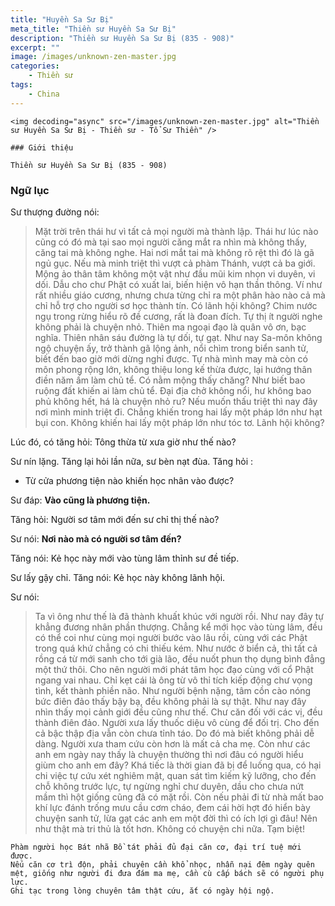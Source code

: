 ```yaml
---
title: "Huyền Sa Sư Bị"
meta_title: "Thiền sư Huyền Sa Sư Bị"
description: "Thiền sư Huyền Sa Sư Bị (835 - 908)"
excerpt: ""
image: /images/unknown-zen-master.jpg
categories:
    - Thiền sư
tags:
    - China
---
```


<div className="grid xl:grid-cols-8 lg:grid-cols-8 md:grid-cols-2 sm:grid-cols-2 xs:grid-cols-1 gap-8 bg-body dark:bg-darkmode-body">

  <div className="lg:col-span-3 md:col-span-1">

    <img decoding="async" src="/images/unknown-zen-master.jpg" alt="Thiền sư Huyền Sa Sư Bị - Thiền sư - Tổ Sư Thiền" />

    ### Giới thiệu

    Thiền sư Huyền Sa Sư Bị (835 - 908)

</div>

<div className="lg:col-span-5 md:col-span-1">

### Ngữ lục

Sư thượng đường nói:

> Mặt trời trên thái hư vì tất cả mọi người mà thành lập.
> Thái hư lúc nào cũng có đó mà tại sao mọi người căng mắt ra nhìn mà không thấy, căng tai mà không nghe.
> Hai nơi mắt tai mà không rõ rệt thì đó là gã ngủ gục.
> Nếu mà minh triệt thì vượt cả phàm Thánh, vượt cả ba giới.
> Mộng ảo thân tâm không một vật như đầu mũi kim nhọn vi duyên, vi dối.
> Dẫu cho chư Phật có xuất lai, biến hiện vô hạn thần thông.
> Ví như rất nhiều giáo cương, nhưng chưa từng chỉ ra một phân hào nào cả mà chỉ hỗ trợ cho người sơ học thành tín.
> Có lãnh hội không? Chim nước ngụ trong rừng hiểu rõ đề cương, rất là đoan đích.
> Tự thị ít người nghe không phải là chuyện nhỏ.
> Thiên ma ngoại đạo là quân vô ơn, bạc nghĩa. Thiên nhân sáu đường là tự dối, tự gạt.
> Như nay Sa-môn không ngộ chuyện ấy, trở thành gã lộng ảnh, nổi chìm trong biển sanh tử, biết đến bao giờ mới dừng nghỉ được.
> Tự nhà mình may mà còn có môn phong rộng lớn, không thiệu long kế thừa được, lại hướng thân điền năm ấm làm chủ tể. Có nằm mộng thấy chăng?
> Như biết bao ruộng đất khiến ai làm chủ tể. Đại địa chở không nổi, hư không bao phủ không hết, há là chuyện nhỏ ru?
> Nếu muốn thấu triệt thì nay đây nơi mình minh triệt đi. Chẳng khiến trong hai lấy một pháp lớn như hạt bụi con. Không khiến hai lấy một pháp lớn như tóc tơ.
> Lãnh hội không?

Lúc đó, có tăng hỏi: Tông thừa từ xưa giờ như thế nào?

Sư nín lặng. Tăng lại hỏi lần nữa, sư bèn nạt đùa. Tăng hỏi :

- Từ cửa phương tiện nào khiến học nhân vào được?

Sư đáp: **Vào cũng là phương tiện.**

Tăng hỏi: Người sơ tâm mới đến sư chỉ thị thế nào?

Sư nói: **Nơi nào mà có người sơ tâm đến?**

Tăng nói: Kẻ học này mới vào tùng lâm thỉnh sư đề tiếp.

Sư lấy gậy chỉ. Tăng nói: Kẻ học này không lãnh hội.

Sư nói:

> Ta vì ông như thế là đã thành khuất khúc với người rồi. Như nay đây tự khẳng đương nhân phần thượng.
> Chẳng kể mới học vào tùng lâm, đều có thể coi như cùng mọi người bước vào lâu rồi, cùng với các Phật trong quá khứ chẳng có chi thiếu kém.
> Như nước ở biển cả, thì tất cả rồng cá từ mới sanh cho tới già lão, đều nuốt phun thọ dụng bình đẳng một thứ thôi.
> Cho nên người mới phát tâm học đạo cùng với cổ Phật ngang vai nhau. Chỉ kẹt cái là ông từ vô thỉ tích kiếp động chư vọng tình, kết thành phiền não.
> Như người bệnh nặng, tâm cồn cào nóng bức điên đảo thấy bậy bạ, đều không phải là sự thật.
> Như nay đây nhìn thấy mọi cảnh giới đều cũng như thế. Chư căn đối với các vị, đều thành điên đảo.
> Người xưa lấy thuốc diệu vô cùng để đối trị. Cho đến cả bậc thập địa vẫn còn chưa tỉnh táo.
> Do đó mà biết không phải dễ dàng. Người xưa tham cứu còn hơn là mất cả cha mẹ.
> Còn như các anh em ngày nay thấy là chuyện thường thì nơi đâu có người hiểu giùm cho anh em đây?
> Khá tiếc là thời gian đã bị để luống qua, có hại chi việc tự cứu xét nghiêm mật, quan sát tìm kiếm kỹ lưỡng, cho đến chỗ không trước lực, tự ngừng nghỉ chư duyên, dầu cho chưa nứt mầm thì hột giống cũng đã có mặt rồi.
> Còn nếu phải đi từ nhà mất bao khí lực đánh trống mưu cầu cơm cháo, đem cái hời hợt đó hiển bày chuyện sanh tử, lừa gạt các anh em một đời thì có ích lợi gì đâu! Nên như thật mà tri thủ là tốt hơn.
> Không có chuyện chi nữa. Tạm biệt!

    Phàm người học Bát nhã Bồ tát phải đủ đại căn cơ, đại trí tuệ mới được.
    Nếu căn cơ trì độn, phải chuyên cần khổ nhọc, nhẫn nại đêm ngày quên mệt, giống như người đi đưa đám ma mẹ, cần cù cấp bách sẽ có người phụ lực.
    Ghi tạc trong lòng chuyên tâm thật cứu, ắt có ngày hội ngộ.

</div>

</div>
